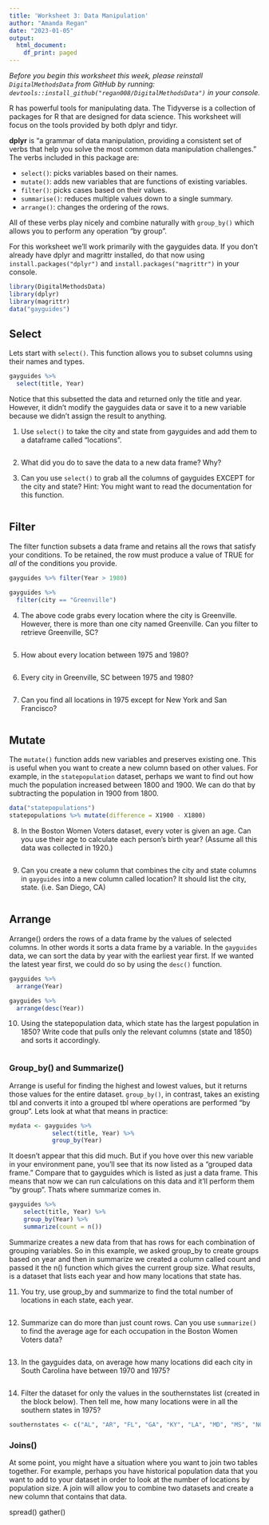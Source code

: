 ```yaml
---
title: 'Worksheet 3: Data Manipulation'
author: "Amanda Regan"
date: "2023-01-05"
output:
  html_document:
    df_print: paged
---
```

_Before you begin this worksheet this week, please reinstall `DigitalMethodsData` from GitHub by running: `devtools::install_github("regan008/DigitalMethodsData")` in your console._

R has powerful tools for manipulating data. The Tidyverse is a collection of packages for R that are designed for data science. This worksheet will focus on the tools provided by both dplyr and tidyr. 

**dplyr** is "a grammar of data manipulation, providing a consistent set of verbs that help you solve the most common data manipulation challenges." The verbs included in this package are: 


* `select()`: picks variables based on their names.
* `mutate()`: adds new variables that are functions of existing variables.
* `filter()`: picks cases based on their values.
* `summarise()`: reduces multiple values down to a single summary.
* `arrange()`: changes the ordering of the rows.

All of these verbs play nicely and combine naturally with `group_by()` which allows you to perform any operation “by group”.

For this worksheet we'll work primarily with the gayguides data. If you don't already have dplyr and magrittr installed, do that now using `install.packages("dplyr")` and `install.packages("magrittr")` in your console. 
```r
library(DigitalMethodsData)
library(dplyr)
library(magrittr)
data("gayguides")
```

## Select
Lets start with `select()`. This function allows you to subset columns using their names and types. 
```r
gayguides %>% 
  select(title, Year)
```
Notice that this subsetted the data and returned only the title and year. However, it didn't modify the gayguides data or save it to a new variable because we didn't assign the result to anything. 

(@) Use `select()` to take the city and state from gayguides and add them to a dataframe called "locations". 
```r

```

(@) What did you do to save the data to a new data frame? Why? 

>

(@) Can you use `select()` to grab all the columns of gayguides EXCEPT for the city and state? Hint: You might want to read the documentation for this function. 
```r

```

## Filter
The filter function subsets a data frame and retains all the rows that satisfy your conditions. To be retained, the row must produce a value of TRUE for _all_ of the conditions you provide. 

```r
gayguides %>% filter(Year > 1980)
```

```r
gayguides %>% 
  filter(city == "Greenville")
```

(@) The above code grabs every location where the city is Greenville. However, there is more than one city named Greenville. Can you filter to retrieve Greenville, SC? 

```r

```

(@) How about every location between 1975 and 1980? 

```r

```


(@) Every city in Greenville, SC between 1975 and 1980? 

```r

```

(@) Can you find all locations in 1975 except for New York and San Francisco? 
```r

```

## Mutate
The `mutate()` function adds new variables and preserves existing one. This is useful when you want to create a new column based on other values. For example, in the `statepopulation` dataset, perhaps we want to find out how much the population increased between 1800 and 1900. We can do that by subtracting the population in 1900 from 1800. 

```r
data("statepopulations")
statepopulations %>% mutate(difference = X1900 - X1800) 
```

(@) In the Boston Women Voters dataset, every voter is given an age. Can you use their age to calculate each person's birth year? (Assume all this data was collected in 1920.)
```r

```

(@) Can you create a new column that combines the city and state columns in `gayguides` into a new column called location? It should list the city, state. (i.e. San Diego, CA)

```r

```

## Arrange
Arrange() orders the rows of a data frame by the values of selected columns. In other words it sorts a data frame by a variable. In the `gayguides` data, we can sort the data by year with the earliest year first. If we wanted the latest year first, we could do so by using the `desc()` function. 

```r
gayguides %>%
  arrange(Year)

gayguides %>%
  arrange(desc(Year))
```


(@) Using the statepopulation data, which state has the largest population in 1850? Write code that pulls only the relevant columns (state and 1850) and sorts it accordingly. 
```r

```

### Group_by() and Summarize()

Arrange is useful for finding the highest and lowest values, but it returns those values for the entire dataset. `group_by()`, in contrast, takes an existing tbl and converts it into a grouped tbl where operations are performed "by group". Lets look at what that means in practice: 
```r
mydata <- gayguides %>% 
            select(title, Year) %>%
            group_by(Year)
```
It doesn't appear that this did much. But if you hove over this new variable in your environment pane, you'll see that its now listed as a "grouped data frame." Compare that to gayguides which is listed as just a data frame. This means that now we can run calculations on this data and it'll perform them "by group". Thats where summarize comes in.

```r
gayguides %>% 
    select(title, Year) %>%
    group_by(Year) %>%
    summarize(count = n())
```
Summarize creates a new data from that has rows for each combination of grouping variables. So in this example, we asked group_by to create groups based on year and then in summarize we created a column called count and passed it the n() function which gives the current group size. What results, is a dataset that lists each year and how many locations that state has. 

(@) You try, use group_by and summarize to find the total number of locations in each state, each year.
```r

```

(@) Summarize can do more than just count rows. Can you use `summarize()` to find the average age for each occupation in the Boston Women Voters data?
```r

```

(@) In the gayguides data, on average how many locations did each city in South Carolina have between 1970 and 1975?
```r

```

(@) Filter the dataset for only the values in the southernstates list (created in the block below). Then tell me, how many locations were in all the southern states in 1975?
```r
southernstates <- c("AL", "AR", "FL", "GA", "KY", "LA", "MD", "MS", "NC", "SC", "TN", "TX", "VI", "WV")

```

### Joins()
At some point, you might have a situation where you want to join two tables together. For example, perhaps you have historical population data that you want to add to your dataset in order to look at the number of locations by population size. A join will allow you to combine two datasets and create a new column that contains that data. 


spread()
gather()
